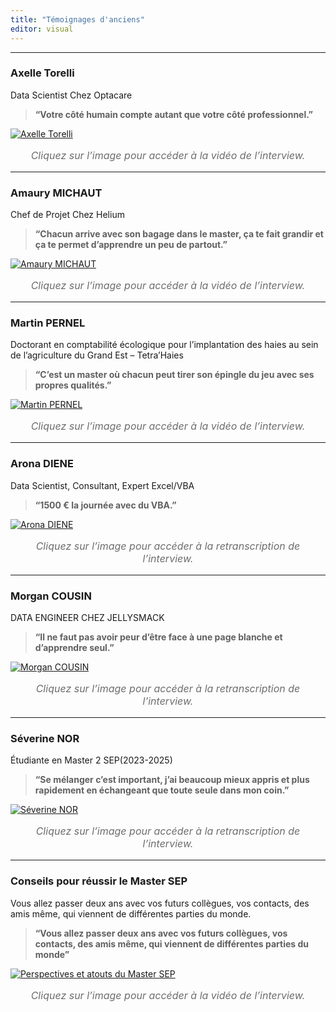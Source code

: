 ```yaml
---
title: "Témoignages d'anciens"
editor: visual
---
```


------------------------------------------------------------------------

### **Axelle Torelli**

[Data Scientist Chez Optacare]{.poste}

> **“Votre côté humain compte autant que votre côté professionnel.”**

<a href="https://mediacenter.univ-reims.fr/videos/?video=MEDIA241214224141903"> <img src="Images/ance1.png" alt="Axelle Torelli" class="interview-image"/> </a>

<p style="text-align: center; font-style: italic; color: #6d6d6d; font-size: 1rem; margin-top: 1rem;">
Cliquez sur l'image pour accéder à la vidéo de l'interview.
</p>


------------------------------------------------------------------------

### **Amaury MICHAUT**

[Chef de Projet Chez Helium]{.poste}

> **“Chacun arrive avec son bagage dans le master, ça te fait grandir et ça te permet d’apprendre un peu de partout.”**

<a href="https://mediacenter.univ-reims.fr/videos/?video=MEDIA241214224254155"> <img src="Images/ance2.png" alt="Amaury MICHAUT" class="interview-image"/> </a>

<p style="text-align: center; font-style: italic; color: #6d6d6d; font-size: 1rem; margin-top: 1rem;">
Cliquez sur l'image pour accéder à la vidéo de l'interview.
</p>


------------------------------------------------------------------------

### **Martin PERNEL**

[Doctorant en comptabilité écologique pour l’implantation des haies au sein de l’agriculture du Grand Est – Tetra'Haies]{.poste}

> **“C’est un master où chacun peut tirer son épingle du jeu avec ses propres qualités.”**

<a href="https://mediacenter.univ-reims.fr/videos/?video=MEDIA241214221124935">
  <img src="Images/martin.png" alt="Martin PERNEL" class="interview-image"/>
</a>
<p style="text-align: center; font-style: italic; color: #6d6d6d; font-size: 1rem; margin-top: 1rem;">
Cliquez sur l'image pour accéder à la vidéo de l'interview.
</p>



-------------------------------------------------------------------------



### **Arona DIENE**  
[Data Scientist, Consultant, Expert Excel/VBA]{.poste}

> **“1500 € la journée avec du VBA.”**

<a href="https://univreimsfr-my.sharepoint.com/personal/severine_nor1_etudiant_univ-reims_fr/_layouts/15/onedrive.aspx?id=%2Fpersonal%2Fseverine%5Fnor1%5Fetudiant%5Funiv%2Dreims%5Ffr%2FDocuments%2FInterviews%5FMaster%5FSEP%2FRetranscription%20Arona%20%2Epdf&parent=%2Fpersonal%2Fseverine%5Fnor1%5Fetudiant%5Funiv%2Dreims%5Ffr%2FDocuments%5FInterviews%5FMaster%5FSEP&ga=1" target="_blank">
  <img src="Images/arona.png" alt="Arona DIENE" class="interview-image" />
</a>

<p style="text-align: center; font-style: italic; color: #6d6d6d; font-size: 1rem; margin-top: 1rem;">
Cliquez sur l'image pour accéder à la retranscription de l'interview.
</p>




----------------------------------------------------------------------------

### **Morgan COUSIN**  
[DATA ENGINEER CHEZ JELLYSMACK]{.poste}

> **“Il ne faut pas avoir peur d’être face à une page blanche et d’apprendre seul.”**

<a href="https://univreimsfr-my.sharepoint.com/personal/severine_nor1_etudiant_univ-reims_fr/_layouts/15/onedrive.aspx?id=%2Fpersonal%2Fseverine%5Fnor1%5Fetudiant%5Funiv%2Dreims%5Ffr%2FDocuments%2FInterviews%5FMaster%5FSEP%2FRetranscription%20Morgan%2Epdf&parent=%2Fpersonal%2Fseverine%5Fnor1%5Fetudiant%5Funiv%2Dreims%5Ffr%2FDocuments%5FInterviews%5FMaster%5FSEP&ga=1" target="_blank">
  <img src="Images/morgan.png" alt="Morgan COUSIN" class="interview-image" />
</a>

<p style="text-align: center; font-style: italic; color: #6d6d6d; font-size: 1rem; margin-top: 1rem;">
Cliquez sur l'image pour accéder à la retranscription de l'interview.
</p>

----------------------------------------------------------------------------

### **Séverine NOR**  
[Étudiante en Master 2 SEP(2023-2025)]{.poste}

> **“Se mélanger c’est important, j’ai beaucoup mieux appris et plus rapidement en échangeant que toute seule dans mon coin.”**

<a href="https://univreimsfr-my.sharepoint.com/personal/severine_nor1_etudiant_univ-reims_fr/_layouts/15/onedrive.aspx?id=%2Fpersonal%2Fseverine%5Fnor1%5Fetudiant%5Funiv%2Dreims%5Ffr%2FDocuments%2FInterviews%5FMaster%5FSEP%2FRetranscription%20S%C3%A9verine%20%20%2Epdf&parent=%2Fpersonal%2Fseverine%5Fnor1%5Fetudiant%5Funiv%2Dreims%5Ffr%2FDocuments%5FInterviews%5FMaster%5FSEP&ga=1" target="_blank">
  <img src="Images/M2.png" alt="Séverine NOR" class="interview-image" />
</a>

<p style="text-align: center; font-style: italic; color: #6d6d6d; font-size: 1rem; margin-top: 1rem;">
Cliquez sur l'image pour accéder à la retranscription de l'interview.
</p>

---------------------------------------------------------------------

### **Conseils pour réussir le Master SEP**

[Vous allez passer deux ans avec vos futurs collègues, vos contacts, des amis même, qui viennent de différentes parties du monde.]{.poste}

> **“Vous allez passer deux ans avec vos futurs collègues, vos contacts, des amis même, qui viennent de différentes parties du monde”**

<a href="https://mediacenter.univ-reims.fr/videos/?video=MEDIA241209100712913">
  <img src="Images/conseil.png" alt="Perspectives et atouts du Master SEP" class="interview-image"/>
</a>

<p style="text-align: center; font-style: italic; color: #6d6d6d; font-size: 1rem; margin-top: 1rem;">
Cliquez sur l'image pour accéder à la vidéo de l'interview.
</p>
